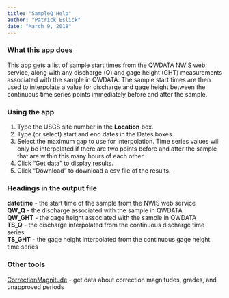 ```yaml
---
title: "SampleQ Help"
author: "Patrick Eslick"
date: "March 9, 2018"
---
```


### What this app does

This app gets a list of sample start times from the QWDATA NWIS web service, along with any discharge (Q) and gage height (GHT) measurements associated with the sample in QWDATA. The sample start times are then used to interpolate a value for discharge and gage height between the continuous time series points immediately before and after the sample.

### Using the app

1. Type the USGS site number in the **Location** box.
2. Type (or select) start and end dates in the Dates boxes.
3. Select the maximum gap to use for interpolation. Time series values will only be interpolated if there are two points before and after the sample that are within this many hours of each other.
4. Click "Get data" to display results.
5. Click "Download" to download a csv file of the results.

### Headings in the output file

**datetime** - the start time of the sample from the NWIS web service  
**QW_Q** - the discharge associated with the sample in QWDATA  
**QW_GHT** - the gage height associated with the sample in QWDATA  
**TS_Q** - the discharge interpolated from the continuous discharge time series  
**TS_GHT** - the gage height interpolated from the continuous gage height time series 

### Other tools

[CorrectionMagnitude](http://kswsc.cr.usgs.gov:3838/peslick/CorrectionMagnitude/) - get data about correction magnitudes, grades, and unapproved periods

